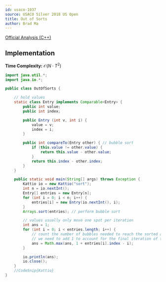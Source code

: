 ```yaml
---
id: usaco-1037
source: USACO Silver 2018 US Open
title: Out of Sorts
author: Brad Ma
---
```


[Official Analysis (C++)](http://www.usaco.org/current/data/sol_sort_silver_open18.html)

## Implementation

**Time Complexity:** $\mathcal{O}(N \cdot T^2)$

<LanguageSection>

<JavaSection>

```java
import java.util.*;
import java.io.*;

public class OutOfSorts {

	// hold values
	static class Entry implements Comparable<Entry> {
		public int value;
		public int index;

		public Entry (int v, int i) {
			value = v;
			index = i;
		}

		public int compareTo(Entry other) { // bubble sort
			if (this.value != other.value) {
				return this.value - other.value;
			}
			return this.index - other.index;
		}
	}

	public static void main(String[] args) throws Exception {
		Kattio io = new Kattio("sort");
		int n = io.nextInt();
		Entry[] entries = new Entry[n];
		for (int i = 0; i < n; i++) {
			entries[i] = new Entry(io.nextInt(), i);
		}
		Arrays.sort(entries); // perform bubble sort

		// values usually only move one spot per iteration
		int ans = 1;
		for (int i = 0; i < entries.length; i++) {
			// count the number of bubbles needed to reach the sorted array
			// we need to add 1 to account for the final iteration of the algorithm
			ans = Math.max(ans, 1 + entries[i].index - i);
		}

		io.println(ans);
		io.close();
	}
	//CodeSnip{Kattio}
}
```

</JavaSection>

</LanguageSection>

